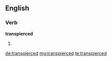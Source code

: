 ==English==

===Verb===
'''transpierced'''

# {{past of|transpierce}}

[[de:transpierced]]
[[mg:transpierced]]
[[te:transpierced]]